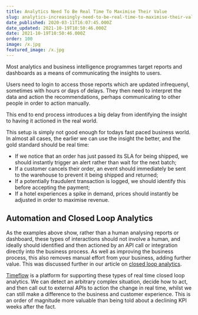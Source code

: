 ```yaml
---
title: Analytics Need To Be Real Time To Maximise Their Value
slug: analytics-increasingly-need-to-be-real-time-to-maximise-their-value
date_published: 2020-03-11T16:07:45.000Z
date_updated: 2021-10-19T10:50:46.000Z
date: 2021-10-19T10:50:46.000Z
order: 100
image: /x.jpg
featured_image: /x.jpg
---
```


Most analytics and business intelligence programmes target reports and dashboards as a means of communicating the insights to users.  

Users need to login to access those reports which are updated infrequenyl, sometimes with hours or days of delays.  They then need to interpret the data and action the recommendations, perhaps communicating to other people in order to action manually.  

This end to end process introduces a big delay from identifying the insight to having it actioned in the real world.   

This setup is simply not good enough for todays fast paced business world.  In almost all cases, the earlier we can use the insight the better, and the gold standard should be real time:

- If we notice that an order has just passed its SLA for being shipped, we should instantly trigger an alert rather than wait for the next batch;
- If a customer cancels their order, an event should immediately be sent to the warehouse to prevent it being shipped and returned;
- If a potentially fraudulent transaction is logged, we should identify this before accepting the payment;
- If a hotel experiences a spike in demand, prices should instantly be adjusted in order to maximise revenue.

## Automation and Closed Loop Analytics

As the examples above show, rather than a human analysing reports or dashboard, these types of interactions should not involve a human, and ideally should identified and then actioned by an API call or integration directly into the business process.  As well as improving the business process, this also removes manual effort from your business, adding further value.  This was discussed further in our article on [closed loop analytics](closed-loop-analytics).

[Timeflow](/) is a platform for supporting these types of real time closed loop analytics.  We can detect an arbitrary complex situation, decide how to act, and then call out to external APIs to action the change in real time, whilst we can still make a difference to the business and customer experience.  This is an order of magnitude more valuable than being told about a declining KPI weeks after the fact.  

